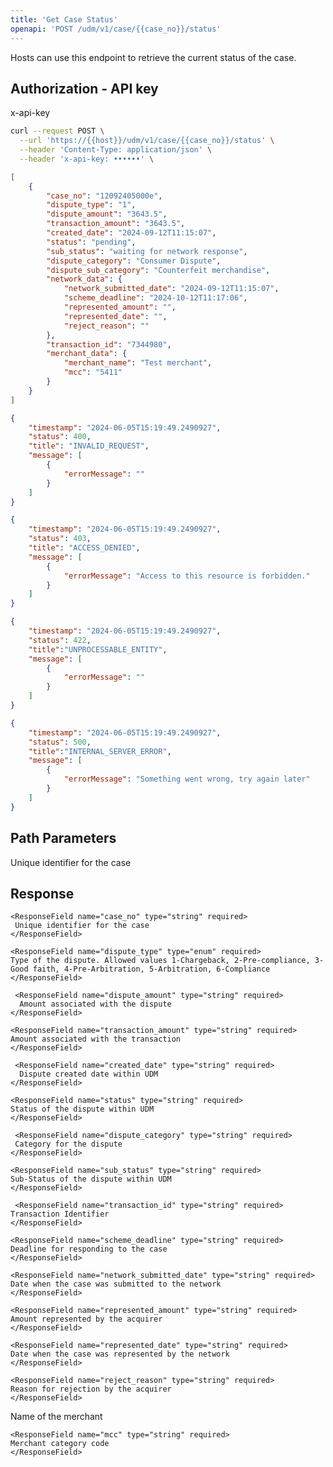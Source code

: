 ```yaml
---
title: 'Get Case Status'
openapi: 'POST /udm/v1/case/{{case_no}}/status'
---
```


<Card title="POST /udm/v1/case/{{case_no}}/status" horizontal>
</Card>

Hosts can use this endpoint to retrieve the current status of the case.

Authorization - API key
---
<ResponseField name="x-api-key" type="string" required>
      x-api-key
</ResponseField>

<RequestExample>

```bash cURL
curl --request POST \
  --url 'https://{{host}}/udm/v1/case/{{case_no}}/status' \
  --header 'Content-Type: application/json' \
  --header 'x-api-key: ••••••' \
```
</RequestExample>

<ResponseExample>

```json 200
[
    {
        "case_no": "12092405000e",
        "dispute_type": "1",
        "dispute_amount": "3643.5",
        "transaction_amount": "3643.5",
        "created_date": "2024-09-12T11:15:07",
        "status": "pending",
        "sub_status": "waiting for network response",
        "dispute_category": "Consumer Dispute",
        "dispute_sub_category": "Counterfeit merchandise",
        "network_data": {
            "network_submitted_date": "2024-09-12T11:15:07",
            "scheme_deadline": "2024-10-12T11:17:06",
            "represented_amount": "",
            "represented_date": "",
            "reject_reason": ""
        },
        "transaction_id": "7344980",
        "merchant_data": {
            "merchant_name": "Test merchant",
            "mcc": "5411"
        }
    }
]
```

```json 400
{
    "timestamp": "2024-06-05T15:19:49.2490927",
    "status": 400,
    "title": "INVALID_REQUEST",
    "message": [
        {
            "errorMessage": ""
        }
    ]
}
```

```json 403
{
    "timestamp": "2024-06-05T15:19:49.2490927",
    "status": 403,
    "title": "ACCESS_DENIED",
    "message": [
        {
            "errorMessage": "Access to this resource is forbidden."
        }
    ]
}
```

```json 422
{
    "timestamp": "2024-06-05T15:19:49.2490927",
    "status": 422,
    "title":"UNPROCESSABLE_ENTITY",
    "message": [
        {
            "errorMessage": ""
        }
    ]
}
```

```json 500
{
    "timestamp": "2024-06-05T15:19:49.2490927",
    "status": 500,
    "title":"INTERNAL_SERVER_ERROR",
    "message": [
        {
            "errorMessage": "Something went wrong, try again later"
        }
    ]
}
```
</ResponseExample>

Path Parameters
---
<ResponseField name="case_no" type="String" required>
      Unique identifier for the case
</ResponseField>

Response
--- 

    <ResponseField name="case_no" type="string" required>
     Unique identifier for the case
    </ResponseField>

    <ResponseField name="dispute_type" type="enum" required>
    Type of the dispute. Allowed values 1-Chargeback, 2-Pre-compliance, 3-Good faith, 4-Pre-Arbitration, 5-Arbitration, 6-Compliance
    </ResponseField>

     <ResponseField name="dispute_amount" type="string" required>
      Amount associated with the dispute
    </ResponseField>

    <ResponseField name="transaction_amount" type="string" required>
    Amount associated with the transaction
    </ResponseField>

     <ResponseField name="created_date" type="string" required>
      Dispute created date within UDM
    </ResponseField>

    <ResponseField name="status" type="string" required>
    Status of the dispute within UDM
    </ResponseField>

     <ResponseField name="dispute_category" type="string" required>
     Category for the dispute
    </ResponseField>

    <ResponseField name="sub_status" type="string" required>
    Sub-Status of the dispute within UDM
    </ResponseField>

     <ResponseField name="transaction_id" type="string" required>
    Transaction Identifier
    </ResponseField>

<ResponseField name="network_data" type="NetworkData Object">
  <Expandable title="properties">

    <ResponseField name="scheme_deadline" type="string" required>
    Deadline for responding to the case
    </ResponseField>

    <ResponseField name="network_submitted_date" type="string" required>
    Date when the case was submitted to the network
    </ResponseField>

    <ResponseField name="represented_amount" type="string" required>
    Amount represented by the acquirer
    </ResponseField>

    <ResponseField name="represented_date" type="string" required>
    Date when the case was represented by the network
    </ResponseField>

    <ResponseField name="reject_reason" type="string" required>
    Reason for rejection by the acquirer
    </ResponseField>

  </Expandable>
</ResponseField>

<ResponseField name="merchant_data" type="Merchant Data Object">
  <Expandable title="properties">

  <ResponseField name="merchant_name" type="string" required>
   Name of the merchant
    </ResponseField>

    <ResponseField name="mcc" type="string" required>
    Merchant category code
    </ResponseField>

  </Expandable>
</ResponseField>



